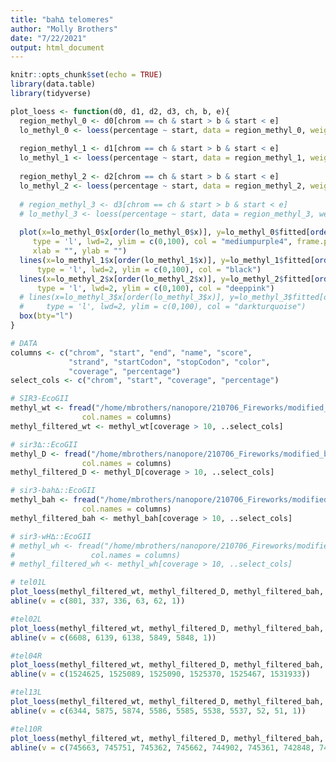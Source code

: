 ```yaml
---
title: "bah∆ telomeres"
author: "Molly Brothers"
date: "7/22/2021"
output: html_document
---
```


```r
knitr::opts_chunk$set(echo = TRUE)
library(data.table)
library(tidyverse)
```


```r
plot_loess <- function(d0, d1, d2, d3, ch, b, e){
  region_methyl_0 <- d0[chrom == ch & start > b & start < e]
  lo_methyl_0 <- loess(percentage ~ start, data = region_methyl_0, weights = region_methyl_0$coverage, enp.target = 100)
  
  region_methyl_1 <- d1[chrom == ch & start > b & start < e]
  lo_methyl_1 <- loess(percentage ~ start, data = region_methyl_1, weights = region_methyl_1$coverage, enp.target = 100)
  
  region_methyl_2 <- d2[chrom == ch & start > b & start < e]
  lo_methyl_2 <- loess(percentage ~ start, data = region_methyl_2, weights = region_methyl_2$coverage, enp.target = 100)
  
  # region_methyl_3 <- d3[chrom == ch & start > b & start < e]
  # lo_methyl_3 <- loess(percentage ~ start, data = region_methyl_3, weights = region_methyl_3$coverage, enp.target = 100)
  
  plot(x=lo_methyl_0$x[order(lo_methyl_0$x)], y=lo_methyl_0$fitted[order(lo_methyl_0$x)], 
     type = 'l', lwd=2, ylim = c(0,100), col = "mediumpurple4", frame.plot = FALSE,
     xlab = "", ylab = "")
  lines(x=lo_methyl_1$x[order(lo_methyl_1$x)], y=lo_methyl_1$fitted[order(lo_methyl_1$x)],
      type = 'l', lwd=2, ylim = c(0,100), col = "black")
  lines(x=lo_methyl_2$x[order(lo_methyl_2$x)], y=lo_methyl_2$fitted[order(lo_methyl_2$x)],
      type = 'l', lwd=2, ylim = c(0,100), col = "deeppink")
  # lines(x=lo_methyl_3$x[order(lo_methyl_3$x)], y=lo_methyl_3$fitted[order(lo_methyl_3$x)],
  #     type = 'l', lwd=2, ylim = c(0,100), col = "darkturquoise")
  box(bty="l")
}

# DATA
columns <- c("chrom", "start", "end", "name", "score", 
             "strand", "startCodon", "stopCodon", "color", 
             "coverage", "percentage")
select_cols <- c("chrom", "start", "coverage", "percentage")

# SIR3-EcoGII
methyl_wt <- fread("/home/mbrothers/nanopore/210706_Fireworks/modified_bases.aggregate09.6mA.bed",
                col.names = columns)
methyl_filtered_wt <- methyl_wt[coverage > 10, ..select_cols]

# sir3∆::EcoGII
methyl_D <- fread("/home/mbrothers/nanopore/210706_Fireworks/modified_bases.aggregate10.6mA.bed",
                col.names = columns)
methyl_filtered_D <- methyl_D[coverage > 10, ..select_cols]

# sir3-bah∆::EcoGII
methyl_bah <- fread("/home/mbrothers/nanopore/210706_Fireworks/modified_bases.aggregate11.6mA.bed",
                col.names = columns)
methyl_filtered_bah <- methyl_bah[coverage > 10, ..select_cols]

# sir3-wH∆::EcoGII
# methyl_wh <- fread("/home/mbrothers/nanopore/210706_Fireworks/modified_bases.aggregate12.6mA.bed",
#                 col.names = columns)
# methyl_filtered_wh <- methyl_wh[coverage > 10, ..select_cols]

# tel01L
plot_loess(methyl_filtered_wt, methyl_filtered_D, methyl_filtered_bah, methyl_filtered_wh, "I", 0, 15e3)
abline(v = c(801, 337, 336, 63, 62, 1))

#tel02L
plot_loess(methyl_filtered_wt, methyl_filtered_D, methyl_filtered_bah, methyl_filtered_wh, "II", 0, 15e3)
abline(v = c(6608, 6139, 6138, 5849, 5848, 1))

#tel04R
plot_loess(methyl_filtered_wt, methyl_filtered_D, methyl_filtered_bah, methyl_filtered_wh, "IV", 1531933-15000, 1531933)
abline(v = c(1524625, 1525089, 1525090, 1525370, 1525467, 1531933))

#tel13L
plot_loess(methyl_filtered_wt, methyl_filtered_D, methyl_filtered_bah, methyl_filtered_wh, "XIII", 0, 15e3)
abline(v = c(6344, 5875, 5874, 5586, 5585, 5538, 5537, 52, 51, 1))

#tel10R
plot_loess(methyl_filtered_wt, methyl_filtered_D, methyl_filtered_bah, methyl_filtered_wh, "X", 745751-15000, 745751)
abline(v = c(745663, 745751, 745362, 745662, 744902, 745361, 742848, 743999))
```
